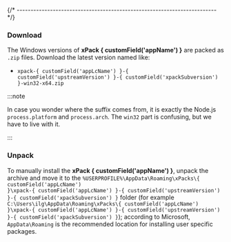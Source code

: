 

{/* ------------------------------------------------------------------------ */}

### Download

The Windows versions of **xPack { customField('appName') }**
are packed as `.zip` files.
Download the latest version named like:

* <code>xpack-{ customField('appLcName') }-{ customField('upstreamVersion') }-{ customField('xpackSubversion') }-win32-x64.zip</code>

:::note

In case you wonder where the suffix comes
from, it is exactly the Node.js `process.platform` and `process.arch`.
The `win32` part is confusing, but we have to live with it.

:::

### Unpack

To manually install the <b>xPack { customField('appName') }</b>,
unpack the archive and move it to the
<code>%USERPROFILE%\\AppData\\Roaming\\xPacks\\{ customField('appLcName') }\\xpack-{ customField('appLcName') }-{ customField('upstreamVersion') }-{ customField('xpackSubversion') }</code> folder
(for example <code>C:\\Users\\ilg\\AppData\\Roaming\\xPacks\\{ customField('appLcName') }\\xpack-{ customField('appLcName') }-{ customField('upstreamVersion') }-{ customField('xpackSubversion') }</code>);
according to Microsoft, <code>AppData\\Roaming</code> is the recommended location for
installing user specific packages.
